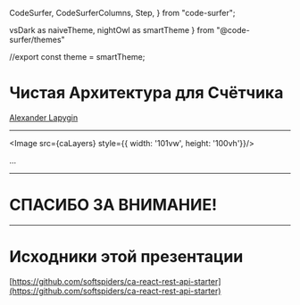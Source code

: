 
  CodeSurfer,
  CodeSurferColumns,
  Step,
} from "code-surfer";

  vsDark as naiveTheme,
  nightOwl as smartTheme
} from "@code-surfer/themes"


//export const theme = smartTheme;


<Head>
  <title>Чистая Архитектура для Счётчика</title>
</Head>

# Чистая Архитектура для Счётчика

[Alexander Lapygin](https://github.com/AlexanderLapygin)

---

<Image src={caLayers} style={{ width: '101vw', height: '100vh'}}/>

<Notes>
...
</Notes>

---

# СПАСИБО ЗА ВНИМАНИЕ!

---

# Исходники этой презентации

[https://github.com/softspiders/ca-react-rest-api-starter](https://github.com/softspiders/ca-react-rest-api-starter)
